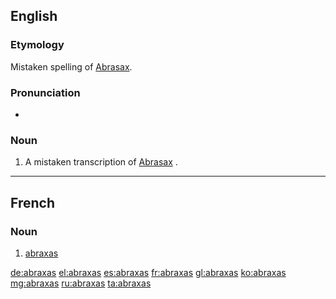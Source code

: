 {{also|Abraxas}}
==English==
{{wikipedia}}
===Etymology===
Mistaken spelling of [[Abrasax]].

===Pronunciation===
* {{a|US}} {{IPA|/əˈbɹæk.səs/}}

===Noun===
{{en-noun|-}}

# {{context|gnosticism|historical|lang=en}} A mistaken transcription of [[Abrasax]]<!--(which was [[mystical]] word used as a [[charm]] and [[engraved]] on gems among some Greek Gnostics)-->.

----

==French==

===Noun===
{{fr-noun|m|pl=abraxas}}

# {{context|gnosticism|historical|lang=fr}} [[#Noun|abraxas]]

[[de:abraxas]]
[[el:abraxas]]
[[es:abraxas]]
[[fr:abraxas]]
[[gl:abraxas]]
[[ko:abraxas]]
[[mg:abraxas]]
[[ru:abraxas]]
[[ta:abraxas]]